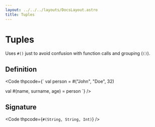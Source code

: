 ```yaml
---
layout: ../../../layouts/DocsLayout.astro
title: Tuples
---
```


# Tuples

Uses `#()` just to avoid confusion with function calls and grouping (`()`).

## Definition

<Code thpcode={`
val person = #("John", "Doe", 32)

val #(name, surname, age) = person
`} />



## Signature

<Code thpcode={`
#(String, String, Int)
`} />



